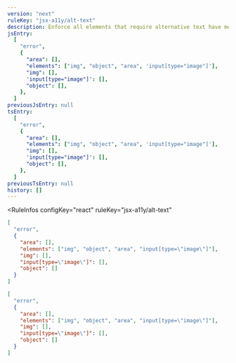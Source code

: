 ```yaml
---
version: "next"
ruleKey: "jsx-a11y/alt-text"
description: Enforce all elements that require alternative text have meaningful information to relay back to end user
jsEntry:
  [
    "error",
    {
      "area": [],
      "elements": ["img", "object", "area", 'input[type="image"]'],
      "img": [],
      'input[type="image"]': [],
      "object": [],
    },
  ]
previousJsEntry: null
tsEntry:
  [
    "error",
    {
      "area": [],
      "elements": ["img", "object", "area", 'input[type="image"]'],
      "img": [],
      'input[type="image"]': [],
      "object": [],
    },
  ]
previousTsEntry: null
history: []
---
```


<RuleInfos 
  configKey="react" 
  ruleKey="jsx-a11y/alt-text" 
>

```json
[
  "error",
  {
    "area": [],
    "elements": ["img", "object", "area", "input[type=\"image\"]"],
    "img": [],
    "input[type=\"image\"]": [],
    "object": []
  }
]
```

```json
[
  "error",
  {
    "area": [],
    "elements": ["img", "object", "area", "input[type=\"image\"]"],
    "img": [],
    "input[type=\"image\"]": [],
    "object": []
  }
]
```

</RuleInfos>
